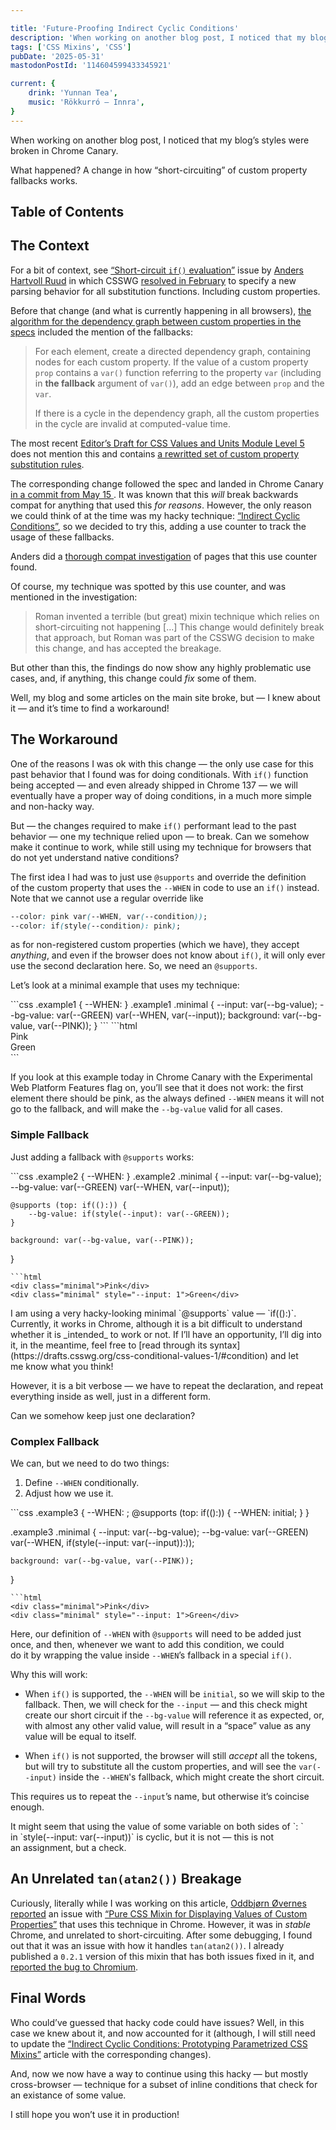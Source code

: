 ```yaml
---

title: 'Future-Proofing Indirect Cyclic Conditions'
description: 'When working on another blog post, I noticed that my blog’s styles were broken in Chrome Canary. What happened? A change in how “short-circuiting” of custom property fallbacks works.'
tags: ['CSS Mixins', 'CSS']
pubDate: '2025-05-31'
mastodonPostId: '114604599433345921'

current: {
	drink: 'Yunnan Tea',
	music: 'Rökkurró — Innra',
}
---
```



When working on another blog post, I noticed that my blog’s styles were broken in Chrome Canary.

What happened? A change in how “short-circuiting” of custom property fallbacks works.

## Table of Contents

## The Context

For a bit of context, see [“Short-circuit `if()` evaluation”](https://github.com/w3c/csswg-drafts/issues/11500) issue by [Anders Hartvoll Ruud](https://github.com/andruud) in which CSSWG [resolved in February](https://github.com/w3c/csswg-drafts/issues/11500#issuecomment-2669358882) to specify a new parsing behavior for all substitution functions. Including custom properties.

Before that change (and what is currently happening in all browsers), [the algorithm for the dependency graph between custom properties in the specs](https://www.w3.org/TR/css-variables-1/#cycles) included the mention of the fallbacks:

> For each element, create a directed dependency graph, containing nodes for each custom property. If the value of a custom property `prop` contains a `var()` function referring to the property `var` (including in **the fallback** argument of `var()`), add an edge between `prop` and the `var`.
>
> If there is a cycle in the dependency graph, all the custom properties in the cycle are invalid at computed-value time.

The most recent [Editor’s Draft for CSS Values and Units Module Level 5](https://drafts.csswg.org/css-values-5/) does not mention this and contains [a rewritted set of custom property substitution rules](https://drafts.csswg.org/css-values-5/#substitution).

The corresponding change followed the spec and landed in Chrome Canary [in a commit from May 15
](https://github.com/chromium/chromium/commit/bdc06ec50523903db098fa80da5fe92f49e76ce5). It was known that this _will_ break backwards compat for anything that used this _for reasons_. However, the only reason we could think of at the time was my hacky technique: [“Indirect Cyclic Conditions”](https://kizu.dev/indirect-cyclic-conditions/), so we decided to try this, adding a use counter to track the usage of these fallbacks.

Anders did a [thorough compat investigation](https://docs.google.com/document/d/1qHOZr5PK9WQWZtPIQvmAqps74pyjMyZ7uOvqq6MxyZs/edit?tab=t.0#heading=h.f8voyi71vekm) of pages that this use counter found.

Of course, my technique was spotted by this use counter, and was mentioned in the investigation:

> Roman invented a terrible (but great) mixin technique which relies on short-circuiting not happening […] This change would definitely break that approach, but Roman was part of the CSSWG decision to make this change, and has accepted the breakage.

But other than this, the findings do now show any highly problematic use cases, and, if anything, this change could _fix_ some of them.

Well, my blog and some articles on the main site broke, but — I knew about it — and it’s time to find a workaround!

## The Workaround

One of the reasons I was ok with this change — the only use case for this past behavior that I found was for doing conditionals. With `if()` function being accepted — and even already shipped in Chrome 137 — we will eventually have a proper way of doing conditions, in a much more simple and non-hacky way.

But — the changes required to make `if()` performant lead to the past behavior — one my technique relied upon — to break. Can we somehow make it continue to work, while still using my technique for browsers that do not yet understand native conditions?

The first idea I had was to just use `@supports` and override the definition of the custom property that uses the `--WHEN` in code to use an `if()` instead. Note that we cannot use a regular override like

```css
--color: pink var(--WHEN, var(--condition));
--color: if(style(--condition): pink);
```

as for non-registered custom properties (which we have), they accept _anything_, and even if the browser does not know about `if()`, it will only ever use the second declaration here. So, we need an `@supports`.

Let’s look at a minimal example that uses my technique:

<LiveExample class="example1">
```css
.example1 { --WHEN: }
.example1 .minimal {
	--input: var(--bg-value);
	--bg-value: var(--GREEN) var(--WHEN, var(--input));
	background: var(--bg-value, var(--PINK));
}
```
```html
<div class="minimal">Pink</div>
<div class="minimal" style="--input: 1">Green</div>
```
</LiveExample>

If you look at this example today in Chrome Canary with the Experimental Web Platform Features flag on, you’ll see that it does not work: the first element there should be pink, as the always defined `--WHEN` means it will not go to the fallback, and will make the `--bg-value` valid for all cases.

### Simple Fallback

Just adding a fallback with `@supports` works:

<LiveExample class="example2" shouldHideHTML>
```css
.example2 { --WHEN: }
.example2 .minimal {
	--input: var(--bg-value);
	--bg-value: var(--GREEN) var(--WHEN, var(--input));

	@supports (top: if(():)) {
		--bg-value: if(style(--input): var(--GREEN));
	}

	background: var(--bg-value, var(--PINK));
}
```
```html
<div class="minimal">Pink</div>
<div class="minimal" style="--input: 1">Green</div>
```
</LiveExample>

<aside>
I am using a very hacky-looking minimal `@supports` value — `if(():)`. Currently, it works in Chrome, although it is a bit difficult to understand whether it is _intended_ to work or not. If I’ll have an opportunity, I’ll dig into it, in the meantime, feel free to [read through its syntax](https://drafts.csswg.org/css-conditional-values-1/#condition) and let me know what you think!
</aside>

However, it is a bit verbose — we have to repeat the declaration, and repeat everything inside as well, just in a different form.

Can we somehow keep just one declaration?

### Complex Fallback

We can, but we need to do two things:

1. Define `--WHEN` conditionally.
2. Adjust how we use it.

<LiveExample class="example3" shouldHideHTML>
```css
.example3 {
	--WHEN: ;
	@supports (top: if(():)) {
		--WHEN: initial;
	}
}

.example3 .minimal {
	--input: var(--bg-value);
	--bg-value:
		var(--GREEN)
		var(--WHEN, if(style(--input: var(--input)):));

	background: var(--bg-value, var(--PINK));
}
```
```html
<div class="minimal">Pink</div>
<div class="minimal" style="--input: 1">Green</div>
```
</LiveExample>

Here, our definition of `--WHEN` with `@supports` will need to be added just once, and then, whenever we want to add this condition, we could do it by wrapping the value inside `--WHEN`’s fallback in a special `if()`.

Why this will work:

- When `if()` is supported, the `--WHEN` will be `initial`, so we will skip to the fallback. Then, we will check for the `--input` — and this check might create our short circuit if the `--bg-value` will reference it as expected, or, with almost any other valid value, will result in a “space” value as any value will be equal to itself.

- When `if()` is not supported, the browser will still _accept_ all the tokens, but will try to substitute all the custom properties, and will see the `var(--input)` inside the `--WHEN`'s fallback, which might create the short circuit.

This requires us to repeat the `--input`’s name, but otherwise it’s coincise enough.

<aside>
It might seem that using the value of some variable on both sides of `: ` in `style(--input: var(--input))` is cyclic, but it is not — this is not an assignment, but a check.
</aside>

## An Unrelated `tan(atan2())` Breakage

Curiously, literally while I was working on this article, [Oddbjørn Øvernes](https://github.com/oddvernes) [reported](https://front-end.social/@oddvernes/114602912044928080) an issue with [“Pure CSS Mixin for Displaying Values of Custom Properties”](https://kizu.dev/preview-mixin/) that uses this technique in Chrome. However, it was in _stable_ Chrome, and unrelated to short-circuiting. After some debugging, I found out that it was an issue with how it handles `tan(atan2())`. I already published a `0.2.1` version of this mixin that has both issues fixed in it, and [reported the bug to Chromium](https://issues.chromium.org/issues/421559833).

## Final Words

Who could’ve guessed that hacky code could have issues? Well, in this case we knew about it, and now accounted for it (although, I will still need to update the [“Indirect Cyclic Conditions: Prototyping Parametrized CSS Mixins”](https://kizu.dev/indirect-cyclic-conditions/) article with the corresponding changes).

And, now we now have a way to continue using this hacky — but mostly cross-browser — technique for a subset of inline conditions that check for an existance of some value.

I still hope you won’t use it in production!
